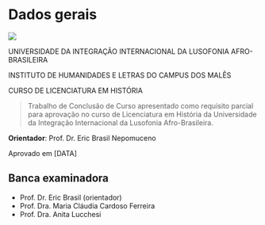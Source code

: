 # Dados gerais {.unnumbered}

![](imgs/unilab.png)

UNIVERSIDADE DA INTEGRAÇÃO INTERNACIONAL DA LUSOFONIA AFRO-BRASILEIRA

INSTITUTO DE HUMANIDADES E LETRAS DO CAMPUS DOS MALÊS

CURSO DE LICENCIATURA EM HISTÓRIA

>Trabalho de Conclusão de Curso apresentado como requisito parcial para aprovação no curso de Licenciatura em História da Universidade da Integração Internacional da Lusofonia Afro-Brasileira. 

**Orientador**: Prof. Dr. Eric Brasil Nepomuceno

Aprovado em [DATA]

## Banca examinadora

- Prof. Dr. Eric Brasil (orientador)
- Prof. Dra. Maria Cláudia Cardoso Ferreira
- Prof. Dra. Anita Lucchesi

